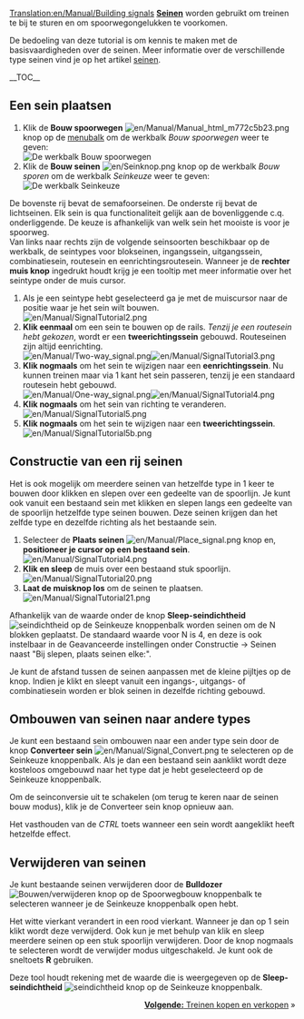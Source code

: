 [[Translation:en/Manual/Building signals]]
{{nl/Manual/Tutorial}}
'''[[nl/Manual/Seinen|Seinen]]''' worden gebruikt om treinen te bij te sturen en om spoorwegongelukken te voorkomen.

De bedoeling van deze tutorial is om kennis te maken met de basisvaardigheden over de seinen. Meer informatie over de verschillende type seinen vind je op het artikel [[nl/Manual/Seinen|seinen]].

__TOC__
== Een sein plaatsen ==
#Klik de '''Bouw spoorwegen''' [[File:en/Manual/Manual html m772c5b23.png]] knop op de [[nl/Manual/Spelinterface#de-menubalk|menubalk]] om de werkbalk ''Bouw spoorwegen'' weer te geven:<br/>[[File:nl/Manual/Bouw spoorwegen.png|none|frame|De werkbalk ''Bouw spoorwegen'']]
#Klik de '''Bouw seinen''' [[File:en/Seinknop.png]] knop op de werkbalk ''Bouw sporen'' om de werkbalk ''Seinkeuze'' weer te geven:<br/>[[File:nl/Manual/Seinkeuze 1.png|none|frame|De werkbalk ''Seinkeuze'']]
De bovenste rij bevat de semafoorseinen. De onderste rij bevat de lichtseinen. Elk sein is qua functionaliteit gelijk aan de bovenliggende c.q. onderliggende. De keuze is afhankelijk van welk sein het mooiste is voor je spoorweg. <br/>
Van links naar rechts zijn de volgende seinsoorten beschikbaar op de werkbalk, de seintypes voor blokseinen, ingangssein, uitgangssein, combinatiesein, routesein en eenrichtingsroutesein. Wanneer je de '''rechter muis knop''' ingedrukt houdt krijg je een tooltip met meer informatie over het seintype onder de muis cursor.
#Als je een seintype hebt geselecteerd ga je met de muiscursor naar de positie waar je het sein wilt bouwen.<br/>[[File:en/Manual/SignalTutorial2.png|none|frame]]
#'''Klik eenmaal''' om een sein te bouwen op de rails. ''Tenzij je een routesein hebt gekozen'', wordt er een '''tweerichtingssein''' gebouwd. Routeseinen zijn altijd eenrichting.<br/>[[File:en/Manual/Two-way signal.png|frame|left]][[File:en/Manual/SignalTutorial3.png|none|frame]]
#'''Klik nogmaals''' om het sein te wijzigen naar een '''eenrichtingssein'''. Nu kunnen treinen maar via 1 kant het sein passeren, tenzij je een standaard routesein hebt gebouwd. <br/>[[File:en/Manual/One-way signal.png|frame|left]][[File:en/Manual/SignalTutorial4.png|none|frame]]
#'''Klik nogmaals''' om het sein van richting te veranderen.<br/>[[File:en/Manual/SignalTutorial5.png|none|frame]]
#'''Klik nogmaals''' om het sein te wijzigen naar een '''tweerichtingssein'''.<br/>[[File:en/Manual/SignalTutorial5b.png|none|frame]]

== Constructie van een rij seinen ==
Het is ook mogelijk om meerdere seinen van hetzelfde type in 1 keer te bouwen door klikken en slepen over een gedeelte van de spoorlijn.
Je kunt ook vanuit een bestaand sein met klikken en slepen langs een gedeelte van de spoorlijn hetzelfde type seinen bouwen. Deze seinen krijgen dan het zelfde type en dezelfde richting als het bestaande sein.
#Selecteer de '''Plaats seinen''' [[File:en/Manual/Place signal.png]] knop en, '''positioneer je cursor op een bestaand sein'''.<br/>[[File:en/Manual/SignalTutorial4.png|none|frame]]
#'''Klik en sleep''' de muis over een bestaand stuk spoorlijn.<br/>[[File:en/Manual/SignalTutorial20.png|none|frame]]
#'''Laat de muisknop los''' om de seinen te plaatsen.<br/>[[File:en/Manual/SignalTutorial21.png|none|frame]]

Afhankelijk van de waarde onder de knop '''Sleep-seindichtheid''' [[File:en/Manual/Signal Density.png|seindichtheid]] op de Seinkeuze knoppenbalk worden seinen om de N blokken geplaatst. De standaard waarde voor N is 4, en deze is ook instelbaar in de Geavanceerde instellingen onder Constructie -> Seinen naast "Bij slepen, plaats seinen elke:".

Je kunt de afstand tussen de seinen aanpassen met de kleine pijltjes op de knop. Indien je klikt en sleept vanuit een ingangs-, uitgangs- of combinatiesein worden er blok seinen in dezelfde richting gebouwd.

== Ombouwen van seinen naar andere types ==
Je kunt een bestaand sein ombouwen naar een ander type sein door de knop '''Converteer sein''' [[File:en/Manual/Signal Convert.png]] te selecteren op de Seinkeuze knoppenbalk. Als je dan een bestaand sein aanklikt wordt deze kosteloos omgebouwd naar het type dat je hebt geselecteerd op de Seinkeuze knoppenbalk.

Om de seinconversie uit te schakelen (om terug te keren naar de seinen bouw modus), klik je de Converteer sein knop opnieuw aan.

Het vasthouden van de ''CTRL'' toets wanneer een sein wordt aangeklikt heeft hetzelfde effect.

== Verwijderen van seinen ==
Je kunt bestaande seinen verwijderen door de '''Bulldozer''' [[File:nl/Manual/Bulldozer.png|Bouwen/verwijderen]] knop op de Spoorwegbouw knoppenbalk te selecteren wanneer je de Seinkeuze knoppenbalk open hebt.

Het witte vierkant verandert in een rood vierkant. Wanneer je dan op 1 sein klikt wordt deze verwijderd. Ook kun je met behulp van klik en sleep meerdere seinen op een stuk spoorlijn verwijderen. 
Door de knop nogmaals te selecteren wordt de verwijder modus uitgeschakeld. Je kunt ook de sneltoets '''R''' gebruiken.

Deze tool houdt rekening met de waarde die is weergegeven op de '''Sleep-seindichtheid''' [[File:en/Manual/Signal Density.png|seindichtheid]] knop op de Seinkeuze knoppenbalk.

<span style="float: right">[[nl/Manual/Treinen kopen en verkopen|'''Volgende:''' Treinen kopen en verkopen]] &raquo;</span>